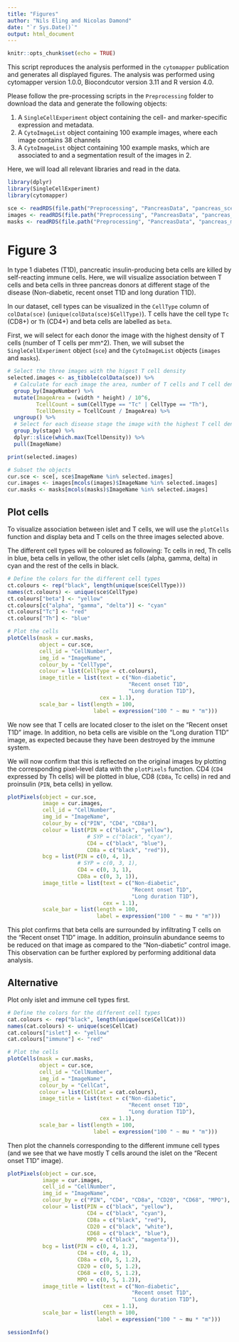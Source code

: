 ```yaml
---
title: "Figures"
author: "Nils Eling and Nicolas Damond"
date: "`r Sys.Date()`"
output: html_document
---
```


```r
knitr::opts_chunk$set(echo = TRUE)
```

This script reproduces the analysis performed in the `cytomapper` publication and generates all displayed figures.
The analysis was performed using cytomapper version 1.0.0, Biocondcutor version 3.11 and R version 4.0.

Please follow the pre-processing scripts in the `Preprocessing` folder to download the data and generate the following objects:

1. A `SingleCellExperiment` object containing the cell- and marker-specific expression and metadata.
2. A `CytoImageList` object containing 100 example images, where each image contains 38 channels
3. A `CytoImageList` object containing 100 example masks, which are associated to and a segmentation result of the images in 2.

Here, we will load all relevant libraries and read in the data.

```r
library(dplyr)
library(SingleCellExperiment)
library(cytomapper)

sce <- readRDS(file.path("Preprocessing", "PancreasData", "pancreas_sce.rds"))
images <- readRDS(file.path("Preprocessing", "PancreasData", "pancreas_images.rds"))
masks <- readRDS(file.path("Preprocessing", "PancreasData", "pancreas_masks.rds"))
```

# Figure 3

In type 1 diabetes (T1D), pancreatic insulin-producing beta cells are killed by self-reacting immune cells. Here, we will visualize association between T cells and beta cells in three pancreas donors at different stage of the disease (Non-diabetic, recent onset T1D and long duration T1D).  

In our dataset, cell types can be visualized in the `CellType` column of `colData(sce)` (`unique(colData(sce)$CellType)`). T cells have the cell type `Tc` (CD8+) or `Th` (CD4+) and beta cells are labelled as `beta`.  

First, we will select for each donor the image with the highest density of T cells (number of T cells per mm^2). Then, we will subset the `SingleCellExperiment` object (`sce`) and the `CytoImageList` objects (`images` and `masks`).

```r
# Select the three images with the higest T cell density
selected.images <- as_tibble(colData(sce)) %>% 
  # Calculate for each image the area, number of T cells and T cell density
  group_by(ImageNumber) %>%
  mutate(ImageArea = (width * height) / 10^6,
         TcellCount = sum(CellType == "Tc" | CellType == "Th"),
         TcellDensity = TcellCount / ImageArea) %>%
  ungroup() %>%
  # Select for each disease stage the image with the highest T cell density
  group_by(stage) %>%
  dplyr::slice(which.max(TcellDensity)) %>%
  pull(ImageName)

print(selected.images)

# Subset the objects
cur.sce <- sce[, sce$ImageName %in% selected.images]
cur.images <- images[mcols(images)$ImageName %in% selected.images]
cur.masks <- masks[mcols(masks)$ImageName %in% selected.images]
```

## Plot cells

To visualize association between islet and T cells, we will use the `plotCells` function and display beta and T cells on the three images selected above.  

The different cell types will be coloured as following: Tc cells in red, Th cells in blue, beta cells in yellow, the other islet cells (alpha, gamma, delta) in cyan and the rest of the cells in black.

```r
# Define the colors for the different cell types
ct.colours <- rep("black", length(unique(sce$CellType)))
names(ct.colours) <- unique(sce$CellType)
ct.colours["beta"] <- "yellow"
ct.colours[c("alpha", "gamma", "delta")] <- "cyan"
ct.colours["Tc"] <- "red"
ct.colours["Th"] <- "blue"

# Plot the cells
plotCells(mask = cur.masks,
          object = cur.sce,
          cell_id = "CellNumber",
          img_id = "ImageName",
          colour_by = "CellType",
          colour = list(CellType = ct.colours),
          image_title = list(text = c("Non-diabetic",
                                      "Recent onset T1D",
                                      "Long duration T1D"),
                             cex = 1.1),
          scale_bar = list(length = 100,
                           label = expression("100 " ~ mu * "m")))
```

We now see that T cells are located closer to the islet on the "Recent onset T1D" image. In addition, no beta cells are visible on the "Long duration T1D" image, as expected because they have been destroyed by the immune system.    

We will now confirm that this is reflected on the original images by plotting the corresponding pixel-level data with the `plotPixels` function. CD4 (`CD4` expressed by Th cells) will be plotted in blue, CD8 (`CD8a`, Tc cells) in red and proinsulin (`PIN`, beta cells) in yellow.

```r
plotPixels(object = cur.sce,
           image = cur.images,
           cell_id = "CellNumber",
           img_id = "ImageName",
           colour_by = c("PIN", "CD4", "CD8a"), 
           colour = list(PIN = c("black", "yellow"),
                         # SYP = c("black", "cyan"),
                         CD4 = c("black", "blue"),
                         CD8a = c("black", "red")),
           bcg = list(PIN = c(0, 4, 1),
                      # SYP = c(0, 3, 1),
                      CD4 = c(0, 3, 1),
                      CD8a = c(0, 3, 1)),
           image_title = list(text = c("Non-diabetic",
                                       "Recent onset T1D",
                                       "Long duration T1D"),
                              cex = 1.1),
           scale_bar = list(length = 100,
                            label = expression("100 " ~ mu * "m")))
```

This plot confirms that beta cells are surrounded by infiltrating T cells on the "Recent onset T1D" image. In addition, proinsulin abundance seems to be reduced on that image as compared to the "Non-diabetic" control image. This observation can be further explored by performing additional data analysis.



## Alternative

Plot only islet and immune cell types first.

```r
# Define the colors for the different cell types
cat.colours <- rep("black", length(unique(sce$CellCat)))
names(cat.colours) <- unique(sce$CellCat)
cat.colours["islet"] <- "yellow"
cat.colours["immune"] <- "red"

# Plot the cells
plotCells(mask = cur.masks,
          object = cur.sce,
          cell_id = "CellNumber",
          img_id = "ImageName",
          colour_by = "CellCat",
          colour = list(CellCat = cat.colours),
          image_title = list(text = c("Non-diabetic",
                                      "Recent onset T1D",
                                      "Long duration T1D"),
                             cex = 1.1),
          scale_bar = list(length = 100,
                           label = expression("100 " ~ mu * "m")))
```


Then plot the channels corresponding to the different immune cell types (and we see that we have mostly T cells around the islet on the "Recent onset T1D" image).

```r
plotPixels(object = cur.sce,
           image = cur.images,
           cell_id = "CellNumber",
           img_id = "ImageName",
           colour_by = c("PIN", "CD4", "CD8a", "CD20", "CD68", "MPO"), 
           colour = list(PIN = c("black", "yellow"),
                         CD4 = c("black", "cyan"),
                         CD8a = c("black", "red"),
                         CD20 = c("black", "white"),
                         CD68 = c("black", "blue"),
                         MPO = c("black", "magenta")),
           bcg = list(PIN = c(0, 4, 1.2),
                      CD4 = c(0, 4, 1),
                      CD8a = c(0, 5, 1.2),
                      CD20 = c(0, 5, 1.2),
                      CD68 = c(0, 5, 1.2),
                      MPO = c(0, 5, 1.2)),
           image_title = list(text = c("Non-diabetic",
                                       "Recent onset T1D",
                                       "Long duration T1D"),
                              cex = 1.1),
           scale_bar = list(length = 100,
                            label = expression("100 " ~ mu * "m")))
```

```r
sessionInfo()
```